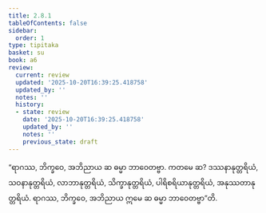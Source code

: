 ```yaml
---
title: 2.8.1
tableOfContents: false
sidebar:
  order: 1
type: tipitaka
basket: su
book: a6
review:
  current: review
  updated: '2025-10-20T16:39:25.418758'
  updated_by: ''
  notes: ''
  history:
  - state: review
    date: '2025-10-20T16:39:25.418758'
    updated_by: ''
    notes: ''
    previous_state: draft
---
```



<DynamicBreadcrumb />


<ReviewStatus review={frontmatter.review} showDetails={true} />

<HypothesisAnnotation frontmatter={frontmatter} />

<Division number="140" book="a6" e="ch" v="16" p="393">

<Paragraph number="775" book="a6">
“ရာဂဿ, ဘိက္ခဝေ, အဘိညာယ ဆ ဓမ္မာ ဘာဝေတဗ္ဗာ. ကတမေ ဆ? ဒဿနာနုတ္တရိယံ, သဝနာနုတ္တရိယံ, လာဘာနုတ္တရိယံ, သိက္ခာနုတ္တရိယံ, ပါရိစရိယာနုတ္တရိယံ, အနုဿတာနုတ္တရိယံ. ရာဂဿ, ဘိက္ခဝေ, အဘိညာယ ဣမေ ဆ ဓမ္မာ ဘာဝေတဗ္ဗာ”တိ.
</Paragraph>
</Division>